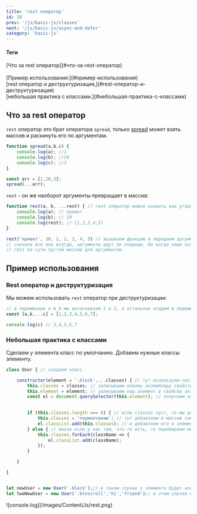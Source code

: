 ```yaml
---
title: 'rest оператор'
id: 30
prev: '/js/basic-js/classes'
next: '/js/basic-js/async-and-defer'
category: 'basic-js'
---
```


<div className = 'mdHead'>

#### Теги

<div className = 'tag_js'>[Что за rest оператор](#что-за-rest-оператор)</div> <br/>
<div className = 'tag_js'>[Пример использования:](#пример-использования)</div>
<div className = 'mini_tag_js'>[rest оператор и деструктуризация,](#rest-оператор-и-деструктуризация)</div>
<div className = 'mini_tag_js'>[небольшая практика с классами.](#небольшая-практика-с-классами)</div>


</div>



##  Что за rest оператор ##

`rest` оператор это брат оператора `spread`, только [spread]() может взять массив и раскинуть его по аргументам. 
```javaScript
function spread(a,b,c) {
    console.log(a); //1
    console.log(b); //20
    console.log(c); //3
}

const arr = [1,20,3];
spread(...arr);
```

`rest` - он же наоборот аргументы превращает в массив:
```javaScript
function rest(a, b, ...rest) { // rest оператор можно назвать как угодно, главное его добавлять после нужных аргументов
    console.log(a); // привет
    console.log(b); // 10
    console.log(rest); // [1,2,3,4,5]
}

rest('привет', 10, 1, 2, 3, 4, 5) // вызываем функцию и передаем аргументы.
// сначала все как всегда, аргументы идут по очереди. Но когда наши основные заканчиваются, все остальное идет в rest
// rest по сути пустой массив для аргументов.
```
##  Пример использования ##

### Rest оператор и деструктуризация

Мы можем использовать `rest` оператор при деструктуризации:
```javaScript
// в переменные a и b мы вытаскиваем 1 и 2, а остальное кладем в переменную c
const [a,b,...c] = [1,2,3,4,5,6,7]; 

console.log(c) // 3,4,5,6,7
```

### Небольшая практика с классами


Сделаем у элемента класс по умолчанию.
Добавим нужные классы элементу.
```javaScript
class User { // создаем класс

    constructor(element = '.block',...classes) { // тут используем rest. classes теперь пустой массив
        this.classes = classes; // записываем новому экземпляру свойство classes.
        this.element = element; // записываем наш элемент в свойсва экземпляра.
        const el = document.querySelector(this.element); // получаем элемент.
       

        if (this.classes.length === 0) { // если classes пуст, то мы добавляем элементу класс по умолчанию.
            this.classes = 'поумолчанию'; // тут добавляем в массив само название класса.
            el.classList.add(this.classes); // и добавляем его к элементу через classList
        } else { // иначе если у нас там, что-то есть, то перебираем массив с аргументами и добавляем к элементу.
            this.classes.forEach(className => {
                el.classList.add(className);
            });
        }

    }

}


let newUser = new User('.block');// в таком случае у элемента будет класс 'поумолчанию'. Потому что при вызове в classes мы ничего не передали.
let twoNewUser = new User('.btnscroll','hi','friend')// в этом случае к элементу добавятся классы 'hi' и 'friend',


```

<div className='container-img'> <span className="img"> ![console.log](/images/Content/Js/rest.png) </span></div>
